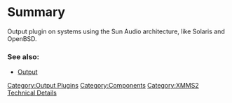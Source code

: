 {{ComponentHeader}}

= Summary =
Output plugin on systems using the Sun Audio architecture, like Solaris and OpenBSD.

===See also:===
* [[Component:Output | Output]]

[[Category:Output Plugins]]
[[Category:Components]]
[[Category:XMMS2 Technical Details]]